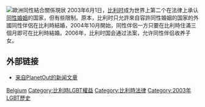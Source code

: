 {{SSM}}{{legal}}
[[Image:Same-sex marriage map Europe detailed.svg|left|thumb|'''歐洲同性結合關係現狀'''
{{legend|#002255|承認同性婚姻}}
{{legend|#9900CC|承认外国婚姻}}
{{legend|#0066FF|其他类型同性伴侣关系}}
{{legend|#99CCFF|非注册同居}}
{{legend|#cccccc|不承认}}
{{legend|#D40000|宪法限定婚姻为异性夫妇}}]]
2003年6月1日，[[比利时|比利时]]成为世界上第二个在法律上承认[[同性婚姻|同性婚姻]]的国家，但有些限制。原本，比利时只允許來自容許同性婚姻的国家的外國同性伴侶在比利時結婚，2004年10月開始，同性伴侶一方只要在比利時住滿三個月即可在比利時結婚。2006年，比利时国会通过法案，允许同性伴侣收养子女。

==外部链接==
*[http://www.planetout.com/news/article.html?date=2003/01/30/1 来自PlanetOut的新闻文章] {{Wayback|url=http://www.planetout.com/news/article.html?date=2003%2F01%2F30%2F1 |date=20060228190805 }}
{{欧洲题目|同性婚姻}}
{{Status of same-sex unions}}

{{LGBT-stub}}
[[Category:各國同性婚姻|Belgium]]
[[Category:比利時LGBT權益|Category:比利時LGBT權益]]
[[Category:比利時法律|Category:比利時法律]]
[[Category:2003年LGBT歷史|Category:2003年LGBT歷史]]